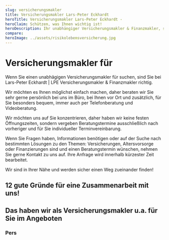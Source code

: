 ```yaml
---
slug: versicherungsmakler
title: Versicherungsmakler Lars-Peter Eckhardt
heroTitle: Versicherungsmakler Lars-Peter Eckhardt -
heroClaim: Schützen, was Ihnen wichtig ist!
heroDescription: Ihr unabhängiger Versicherungsmakler & Finanzmakler, sowie spezialisierter Vorsorge- & Generationenberater und persönlicher Ansprechpartner vor Ort, im Büro, per Telefon- und Videoberatung! Herzlich Willkomen ...
compare: 
heroImage: ../assets/risikolebensversicherung.jpg
---
```


<ProvenExpert />

# Versicherungsmakler für <Place />

Wenn Sie einen unabhägigen Versicherungsmakler für <Place /> suchen, sind Sie bei Lars-Peter Eckhardt | LPE Versicherungsmakler & Finanzmakler richtig.

Wir möchten es Ihnen möglichst einfach machen, daher beraten wir Sie sehr gerne persönlich bei uns im Büro, bei Ihnen vor Ort und zusätzlich, für Sie besonders bequem, immer auch per Telefonberatung und Videoberatung.

Wir möchten uns auf Sie konzentrieren, daher haben wir keine festen Öffnungszeiten, sondern vergeben Beratungstermine ausschließlich nach vorheriger und für Sie individueller Terminvereinbarung.

Wenn Sie Fragen haben, Informationen benötigen oder auf der Suche nach bestimmten Lösungen zu den Themen: Versicherungen, Altersvorsorge oder Finanzierungen sind und einen Beratungstermin wünschen, nehmen Sie gerne Kontakt zu uns auf. Ihre Anfrage wird innerhalb kürzester Zeit bearbeitet.

Wir sind in Ihrer Nähe und werden sicher einen Weg zueinander finden!

<ContactAndCompareBox />

## 12 gute Gründe für eine Zusammenarbeit mit uns!

<ExamplesBox>
	<Example
		title="Mehr Leistung für unsere Kunden!"
		description="In der Wirtschaft bekommt man nie die besten Leistungen oder das beste Produkt für den billigsten Preis. Darum fokussieren wir uns bei Finanzverträgen auf möglichst umfangreiche Leistungen, zum angemessenen Beitrag."
		number="01"
	/>
    <Example
		title="Unser hoher Anspruch an uns selbst!"
		description="Als mehrfach ausgezeichneter, unabhängiger Versicherungsmakler & Finanzmakler ist es unser Anspruch, Sie gut zu beraten, gut zu betreuen und möglichst sehr, sehr lange mit Ihnen zusammenzuarbeiten."
		number="02"
	/>
    <Example
		title="Als Makler immer auf Ihrer Seite!"
		description="Als unabhängiger Versicherungsmakler sind wir keine Erfüllungsgehilfen irgendwelcher Versicherungen oder Banken sondern stehen ausschließlich an der Seite unserer Mandanten und deren Interessen."
		number="03"
	/>
    <Example
		title="Profitieren Sie von unserem Rat!"
		description="Kümmern Sie sich um alles allein, haben Sie i.d.R. keinen finanziellen Vorteil. Unser kompetenter Rat kostet Sie nichts zusätzlich, sichert Ihnen fachliche Unterstützung – auch im Schadenfall."
		number="04"
	/>
    <Example
		title="Rezept & Konzept schlagen Stückwerk!"
		description="Wir können jeden Ihrer Wünsche problemlos einzeln absichern. Wir empfehlen aber lieber unsere komplette Finanzanalyse nach DIN 77230 – immer aktuell und zukunftsorientiert optimiert."
		number="05"
	/>
	<Example
		title="Ganzheitliche Betrachtung!"
		description="Die Themen: Altersvorsorge, Versicherungen, Finanzierungen und Immobilien betrachten wir auf Ihren Wunsch gerne ganzheitlich. Verfeinert mit der >Liebe-Familie<-Extrameile!"
		number="06"
	/>
    <Example
		title="Große Auswahl, viele Möglichkeiten!"
		description="Als unabhängiger Versicherungsmakler haben wir Zugriff auf eine große Auswahl verschiedenen Versicherungsgesellschaften, Banken und Bausparkassen, sowie zahlreiche Spezialmakler und Absicherungskonzepte in Deutschland."
		number="07"
	/>
	    <Example
		title="Ein Ansprechpartner für Ihre Finanzthemen"
		description="Wenn Sie es wünschen, sind wir ab sofort Ihr Ansprechpartner für alle Versicherungs- & Finanzverträge. Wir müssen nicht zwanghaft neue Verträge mit Ihnen abschließen. Ihre guten vorhandenen Verträge können wir oft in unsere Betreuung übernehmen."
		number="08"
	/>
	<Example
		title="Weiterbildung schafft Kompetenz!"
		description="Unsere verpflichtenden und stetigen Weiterbildungen garantieren Ihnen umfassendes Wissen und aktuelle Informationen durch eine große Auswahl von Angeboten verschiedener Produktpartner."
		number="09"
	/>
	<Example
		title="Wir sagen auch, was wir nicht können!"
		description="Wir haben uns mit dem >Liebe-Familie<-Rezept auf das Thema Familie, gerne in unterschiedlichen Generationen spezialisiert. Dazu gehören auch der Selbstständige oder Freiberufler mit kleinem Unternehmen oder Praxis. Sehr große Unternehmen oder Industrie können wir nicht!"
		number="10"
	/>
    <Example
		title="Unsere Extrameile für Ihre Familie!"
		description="Besonders in der Familie von großer Bedeutung! Als Generationenberater (IHK) unsterstütz ich Sie persönlich bei der Klärung Ihrer persönlichen Vorsorge: Vollmachten, Betreuungsverfügung, Patientenverfügung, Pflegezeit und Elternunterhalt, sowie letzter Wille."
		number="11"
	/>
	    <Example
		title="So viele zufriedene Kunden ..."
		description="... können vermutlich nicht alle irren. Seit 2011 werden wir vom führenden Bewertungsportal WhoFinance ununterbrochen als einer der Top-Berater in Deutschland und Top 10 in Berlin & Brandenburg ausgezeichnet. Mehrere hundert postive Bewertungen stützen diesen Eindruck."
		number="12"
	/>
</ExamplesBox>

<ContactAndCompareBox />

## Das haben wir als Versicherungsmakler u.a. für Sie im Angeboten

### Pers

<ProvenExpert />

